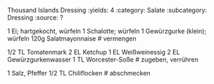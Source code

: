 Thousand Islands Dressing
:yields: 4
:category: Salate
:subcategory: Dressing
:source: ?

1 Ei; hartgekocht, würfeln
1 Schalotte; würfeln
1 Gewürzgurke (klein); würfeln
120g Salatmayonnaise
# vermengen

1/2 TL Tomatenmark
2 EL Ketchup
1 EL Weißweinessig
2 EL Gewürzgurkenwasser
1 TL Worcester-Soße
# zugeben, verrühren

1 Salz, Pfeffer
1/2 TL Chiliflocken
# abschmecken
